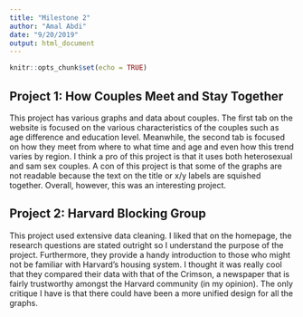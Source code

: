 ```yaml
---
title: "Milestone 2"
author: "Amal Abdi"
date: "9/20/2019"
output: html_document
---
```


```r
knitr::opts_chunk$set(echo = TRUE)
```

## Project 1: How Couples Meet and Stay Together

This project has various graphs and data about couples. The first tab on the website is focused on the various characteristics of the couples such as age difference and education level. Meanwhile, the second tab is focused on how they meet from where to what time and age and even how this trend varies by region. I think a pro of this project is that it uses both heterosexual and sam sex couples. A con of this project is that some of the graphs are not readable because the text on the title or x/y labels are squished together. Overall, however, this was an interesting project.

## Project 2: Harvard Blocking Group

This project used extensive data cleaning. I liked that on the homepage, the research questions are stated outright so I understand the purpose of the project. Furthermore, they provide a handy introduction to those who might not be familiar with Harvard's housing system. I thought it was really cool that they compared their data with that of the Crimson, a newspaper that is fairly trustworthy amongst the Harvard community (in my opinion). The only critique I have is that there could have been a more unified design for all the graphs.
